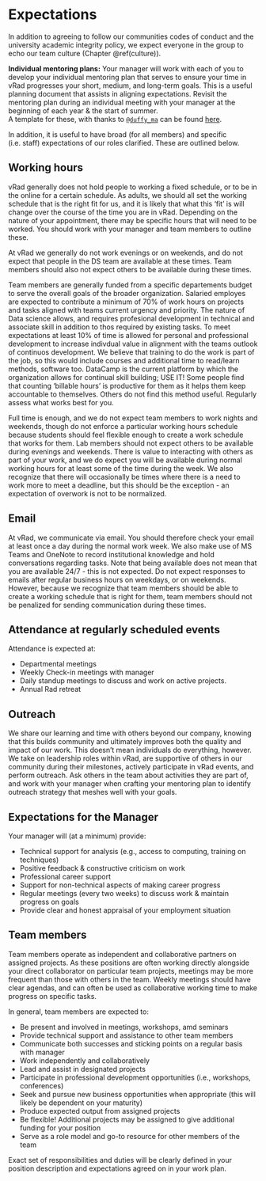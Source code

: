 # Expectations {#expectations}

In addition to agreeing to follow our communities codes of conduct and the university academic integrity policy, we expect everyone in the group to echo our team culture (Chapter \@ref(culture)). 

__Individual mentoring plans:__  Your manager will work with each of you to develop your individual mentoring plan that serves to ensure your time in vRad progresses your short, medium, and long-term goals. This is a useful planning document that assists in aligning expectations. Revisit the mentoring plan during an individual meeting with your manager at the beginning of each year & the start of summer.  
A template for these, with thanks to [`@duffy_ma`](https://twitter.com/duffy_ma) can be found [here](https://docs.google.com/document/d/1ie3nc6iqW5cWit_MV8BUIVmREbvUZ8b0P9dR8CGgleQ/edit?usp=sharing).

In addition, it is useful to have broad (for all members) and specific (i.e. staff) expectations of our roles clarified. These are outlined below.  

## Working hours

vRad generally does not hold people to working a fixed schedule, or to be in the online for a certain schedule. As adults, we should all set the working schedule that is the right fit for us, and it is likely that what this 'fit' is will change over the course of the time you are in vRad. Depending on the nature of your appointment, there may be specific hours that will need to be worked. You should work with your manager and team members to outline these.  

At vRad we generally do not work evenings or on weekends, and do not expect that people in the DS team are available at these times. Team members should also not expect others to be available during these times.   

Team members are generally funded from a specific departements budget to serve the overall goals of the broader organization. Salaried employes are expected to contribute a minimum of 70% of work hours on projects and tasks aligned with teams current urgency and priority. The nature of Data science allows, and requires profesional development in technical and associate skill in addition to thos required by existing tasks. To meet expectations at least 10% of time is allowed for personal and professional development to increase indivdual value in alignment with the teams outlook of continuos development. We believe that training to do the work is part of the job, so this would include courses and additional time to read/learn methods, software too. DataCamp is the current platform by which the organization allows for continual skill building; USE IT! Some people find that counting 'billable hours' is productive for them as it helps them keep accountable to themselves. Others do not find this method useful. Regularly assess what works best for you.  

Full time is enough, and we do not expect team members to work nights and weekends, though do not enforce a particular working hours schedule because students should feel flexible enough to create a work schedule that works for them. Lab members should not expect others to be available during evenings and weekends. There is value to interacting with others as part of your work, and we do expect you will be available during normal working hours for at least some of the time during the week. We also recognize that there will occasionally be times where there is a need to work more to meet a deadline, but this should be the exception - an expectation of overwork is not to be normalized.  


## Email

At vRad, we communicate via email. You should therefore check your email at least once a day during the normal work week. We also make use of MS Teams and OneNote to record institutional knowledge and hold conversations regarding tasks. Note that being available does not mean that you are available 24/7 - this is not expected. Do not expect responses to emails after regular business hours on weekdays, or on weekends. However, because we recognize that team members should be able to create a working schedule that is right for them, team members should not be penalized for sending communication during these times.   


## Attendance at regularly scheduled events

Attendance is expected at:

* Departmental meetings  
* Weekly Check-in meetings with manager
* Daily standup meetings to discuss and work on active projects.  
* Annual Rad retreat


## Outreach

We share our learning and time with others beyond our company, knowing that this builds community and ultimately improves both the quality and impact of our work. This doesn’t mean individuals do everything, however. We take on leadership roles within vRad, are supportive of others in our community during their milestones, actively participate in vRad events, and perform outreach. Ask others in the team about activities they are part of, and work with your manager when crafting your mentoring plan to identify outreach strategy that meshes well with your goals.  


## Expectations for the Manager

Your manager will (at a minimum) provide:  

* Technical support for analysis (e.g., access to computing, training on techniques)  
* Positive feedback & constructive criticism on work  
* Professional career support  
* Support for non-technical aspects of making career progress  
* Regular meetings (every two weeks) to discuss work & maintain progress on goals  
* Provide clear and honest appraisal of your employment situation  


## Team members

Team members operate as independent and collaborative partners on assigned projects. As these positions are often working directly alongside your direct collaborator on particular team projects, meetings may be more frequent than those with others in the team. Weekly meetings should have clear agendas, and can often be used as collaborative working time to make progress on specific tasks. 

In general, team members are expected to:

* Be present and involved in meetings, workshops, amd seminars
* Provide technical support and assistance to other team members
* Communicate both successes and sticking points on a regular basis with manager
* Work independently and collaboratively
* Lead and assist in designated projects
* Participate in professional development opportunities (i.e., workshops, conferences)
* Seek and pursue new business opportunities when appropriate (this will likely be dependent on your maturity)
* Produce expected output from assigned projects
* Be flexible! Additional projects may be assigned to give additional funding for your position  
* Serve as a role model and go-to resource for other members of the team

Exact set of responsibilities and duties will be clearly defined in your position description and expectations agreed on in your work plan.  
